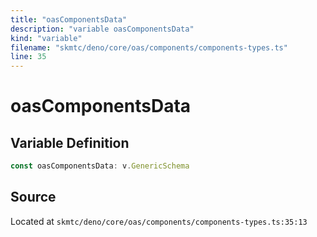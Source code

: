 ```yaml
---
title: "oasComponentsData"
description: "variable oasComponentsData"
kind: "variable"
filename: "skmtc/deno/core/oas/components/components-types.ts"
line: 35
---
```


# oasComponentsData

## Variable Definition

```typescript
const oasComponentsData: v.GenericSchema
```

## Source

Located at `skmtc/deno/core/oas/components/components-types.ts:35:13`
